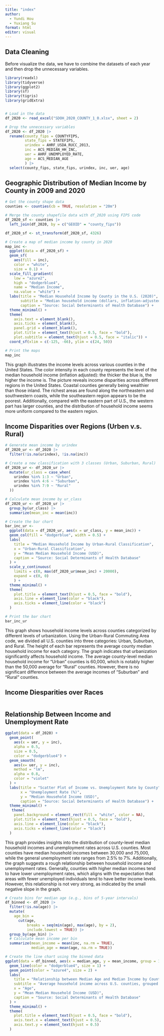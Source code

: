 ```yaml
---
title: "index"
author: 
  - Yundi Hou
  - Yuxiang Su
format: html
editor: visual
---
```


## Data Cleaning

Before visualize the data, we have to combine the datasets of each year and then drop the unnecessary variables.

```r

library(readxl)
library(tidyverse)
library(ggplot2)
library(sf)
library(tigris)
library(gridExtra)


# Load in the data
df_2020 <- read_excel("SDOH_2020_COUNTY_1_0.xlsx", sheet = 2)

# Drop the unnecessary variables
df_2020 <- df_2020 |>
  rename(county_fips = COUNTYFIPS,
         state_fips = STATEFIPS,
         urindex = AHRF_USDA_RUCC_2013, 
         inc = ACS_MEDIAN_HH_INC, 
         uer = AHRF_UNEMPLOYED_RATE, 
         age = ACS_MEDIAN_AGE
         ) |>
  select(county_fips, state_fips, urindex, inc, uer, age)

```

## Geographic Distribution of Median Income by County in 2009 and 2020

```r

# Get the county shape data
counties <- counties(cb = TRUE, resolution = "20m")

# Merge the county shapefile data with df_2020 using FIPS code
df_2020_sf <- counties |>
  left_join(df_2020, by = c("GEOID" = "county_fips"))

df_2020_sf <- st_transform(df_2020_sf, 4326)

# Create a map of median income by county in 2020
map_inc <-
  ggplot(data = df_2020_sf) +
  geom_sf(
    aes(fill = inc), 
    color = "white",
    size = 0.1) + 
  scale_fill_gradient(
    low = "azure2", 
    high = "dodgerblue4", 
    name = "Median Income", 
    na.value = "white") +
  labs(title = "Median Household Income by County in the U.S. (2020)",
       subtitle = "Median household income (dollars, inflation-adjusted to data file year)",
       caption = "Source: Social Determinants of Health Database") + 
  theme_minimal() +  
  theme(
    axis.text = element_blank(), 
    axis.ticks = element_blank(),  
    panel.grid = element_blank(),  
    plot.title = element_text(hjust = 0.5, face = "bold"), 
    plot.subtitle = element_text(hjust = 0.5, face = "italic")) +
  coord_sf(xlim = c(-125, -66), ylim = c(24, 50)) 

# Print the maps
map_inc


```
This graph illustrates the income levels across various counties in the United States. The color intensity in each county represents the level of the median household income (inflation adjusted): the thicker the blue is, the higher the income is. 
The picture reveals income disparities across different regions in the United States. Coastal counties generally being wealthier than those inland. The richest areas are found along the northeastern and southwestern coasts, while the southeastern region appears to be the poorest. Additionally, compared with the eastern part of U.S., the western part has larger counties, and the distribution of household income seems more uniform compared to the eastern region.


## Income Disparities over Regions (Urben v.s. Rural)

```r

# Generate mean income by urindex
df_2020_ur <- df_2020 |>
  filter(!is.na(urindex), !is.na(inc))

# Create a new classification with 3 classes (Urban, Suburban, Rural)
df_2020_ur <- df_2020_ur |>
  mutate(ur_class = case_when(
    urindex %in% 1:3 ~ "Urban",
    urindex %in% 4:6 ~ "Suburban",
    urindex %in% 7:9 ~ "Rural"
  ))

# Calculate mean income by ur_class
df_2020_ur <- df_2020_ur |>
  group_by(ur_class) |>
  summarize(mean_inc = mean(inc))

# Create the bar chart
bar_inc_ur <- 
  ggplot(data = df_2020_ur, aes(x = ur_class, y = mean_inc)) +
  geom_col(fill = "dodgerblue", width = 0.5) +
  labs(
    title = "Median Household Income by Urban-Rural Classification",
    x = "Urban-Rural Classification",
    y = "Mean Median Household Income (USD)",
    caption = "Source: Social Determinants of Health Database"
  ) +
  scale_y_continuous(
    limits = c(0, max(df_2020_ur$mean_inc) + 20000), 
    expand = c(0, 0)
    ) +
  theme_minimal() +  
  theme(
    plot.title = element_text(hjust = 0.5, face = "bold"), 
    axis.line = element_line(color = "black"), 
    axis.ticks = element_line(color = "black")
  )

# Print the bar chart
bar_inc_ur
```
This graph shows household income levels across counties categorized by different levels of urbanization. Using the Urban-Rural Commuting Area code, we divided all U.S. counties into three categories: Urban, Suburban, and Rural. The height of each bar represents the average county median household income for each category.
The graph indicates that urbanization significantly affects household income. The average county-level median household income for "Urban" counties is 60,000, which is notably higher than the 50,000 average for "Rural" counties. However, there is no significant difference between the average incomes of "Suburban" and "Rural" counties.


## Income Diesparities over Races

```r


```

## Relationship Between Income and Unemployment Rate

```r

ggplot(data = df_2020) + 
  geom_point(
    aes(x = uer, y = inc), 
    alpha = 0.5, 
    size = 0.5, 
    color = "dodgerblue4") +
  geom_smooth(
    aes(x= uer, y = inc),
    method = "lm",
    alpha = 0.8,
    color = "violet"
  ) +
  labs(title = "Scatter Plot of Income vs. Unemployment Rate by County",
       x = "Unemployment Rate (%)",
       y = "Median Household Income (USD)",
       caption = "Source: Social Determinants of Health Database") + 
  theme_minimal() + 
   theme(
    panel.background = element_rect(fill = "white", color = NA), 
    plot.title = element_text(hjust = 0.5, face = "bold"), 
    axis.line = element_line(color = "black"), 
    axis.ticks = element_line(color = "black")
  )

```
This graph provides insights into the distribution of county-level median household incomes and unemployment rates across U.S. counties. Most counties have median household incomes between 30,000 and 75,000, while the general unemployment rate ranges from 2.5% to 7%.
Additionally, the graph suggests a rough relationship between household income and unemployment rates. Generally, counties with higher median incomes tend to have lower unemployment rates, which aligns with the expectation that areas with fewer unemployed individuals tend to have better income levels. However, this relationship is not very strong, as indicated by the small negative slope in the graph.



```r

# Create bins for median age (e.g., bins of 5-year intervals)
df_binned <- df_2020 |>
  filter(!is.na(age)) |>
  mutate(
    age_bin = 
      cut(age, 
          breaks = seq(min(age), max(age), by = 2), 
          include.lowest = TRUE)) |>
  group_by(age_bin) |>
  # Calculate mean income per bin
  summarize(mean_income = mean(inc, na.rm = TRUE),
            median_age = mean(age, na.rm = TRUE))

# Create the line chart using the binned data
ggplot(data = df_binned, aes(x = median_age, y = mean_income, group = 1)) +
  geom_line(color = "dodgerblue4", size = 1) +
  geom_point(color = "azure4", size = 2) +
  labs(
    title = "Relationship between Median Age and Median Income by County",
    subtitle = "Average household income across U.S. counties, grouped by binned median age intervals.",
    x = "Age",
    y = "Mean Median Household Income (USD)",
    caption = "Source: Social Determinants of Health Database"
  ) +
  theme_minimal() +  
  theme(
    plot.title = element_text(hjust = 0.5, face = "bold"),
    axis.text.x = element_text(hjust = 0.5),
    axis.text.y = element_text(hjust = 0.5)
  )


```
